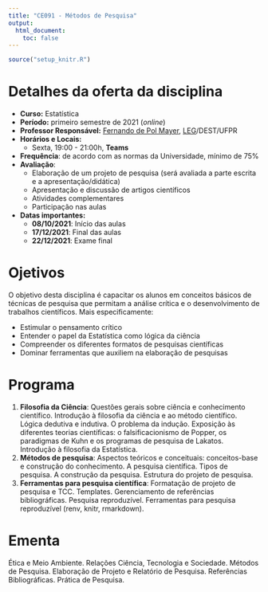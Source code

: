 ```yaml
---
title: "CE091 - Métodos de Pesquisa"
output:
  html_document:
    toc: false
---
```


```r
source("setup_knitr.R")
```

<!-- <div class="alert alert-danger" role="alert"> -->
<!-- </div> -->

# Detalhes da oferta da disciplina

- **Curso:** Estatística
- **Período:** primeiro semestre de 2021 (*online*)
- **Professor Responsável:** [Fernando de Pol Mayer][],
  [LEG][]/DEST/UFPR
- **Horários e Locais:**
  - Sexta, 19:00 - 21:00h, **Teams**
<!-- - **Horários de atendimento dos professores:** -->
<!--     - Segundas, 15:30 - 19:00 (preferenciais). Outros horários -->
<!--       podem ser agendados previamente por email. -->
- **Frequência**: de acordo com as normas da Universidade, mínimo de 75%
- **Avaliação**:
  - Elaboração de um projeto de pesquisa (será avaliada a parte escrita
    e a apresentação/didática)
  - Apresentação e discussão de artigos científicos
  - Atividades complementares
  - Participação nas aulas
- **Datas importantes:**
    - **08/10/2021**: Início das aulas
    - **17/12/2021**: Final das aulas
    - **22/12/2021**: Exame final

# Ojetivos

O objetivo desta disciplina é capacitar os alunos em conceitos básicos
de técnicas de pesquisa que permitam a análise crítica e o
desenvolvimento de trabalhos científicos. Mais especificamente:

- Estimular o pensamento crítico
- Entender o papel da Estatística como lógica da ciência
- Compreender os diferentes formatos de pesquisas científicas
- Dominar ferramentas que auxiliem na elaboração de pesquisas

# Programa

1. **Filosofia da Ciência**: Questões gerais sobre ciência e
conhecimento científico. Introdução à filosofia da ciência e ao método
científico. Lógica dedutiva e indutiva. O problema da indução. Exposição
às diferentes teorias científicas: o falsificacionismo de Popper, os
paradigmas de Kuhn e os programas de pesquisa de Lakatos. Introdução à
filosofia da Estatística.
2. **Métodos de pesquisa**: Aspectos teóricos e conceituais:
conceitos-base e construção do conhecimento. A pesquisa científica.
Tipos de pesquisa. A construção da pesquisa. Estrutura do projeto de
pesquisa.
3. **Ferramentas para pesquisa científica**: Formatação de projeto de
pesquisa e TCC. Templates. Gerenciamento de referências bibliográficas.
Pesquisa reproduzível. Ferramentas para pesquisa reproduzível (renv,
knitr, rmarkdown).

# Ementa

Ética e Meio Ambiente. Relações Ciência, Tecnologia e Sociedade. Métodos
de Pesquisa. Elaboração de Projeto e Relatório de Pesquisa. Referências
Bibliográficas. Prática de Pesquisa.


<!-- links -->

[Fernando de Pol Mayer]: http://leg.ufpr.br/~fernandomayer
[LEG]: http://www.leg.ufpr.br
